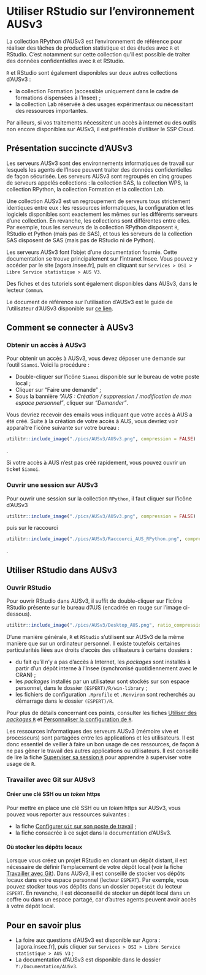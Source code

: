 # Utiliser RStudio sur l'environnement AUSv3 {#AUSv3}

::: recommandation
La collection RPython d'AUSv3 est l'environnement de référence pour réaliser des tâches de production statistique et des études avec `R` et RStudio. C'est notamment sur cette collection qu'il est possible de traiter des données confidentielles avec `R` et RStudio.

`R` et RStudio sont également disponibles sur deux autres collections d'AUSv3 :

- la collection Formation (accessible uniquement dans le cadre de formations dispensées à l'Insee) ;
- la collection Lab réservée à des usages expérimentaux ou nécessitant des ressources importantes.

Par ailleurs, si vos traitements nécessitent un accès à internet ou des outils non encore disponibles sur AUSv3, il est préférable d'utiliser le SSP Cloud.
:::

## Présentation succincte d'AUSv3

Les serveurs AUSv3 sont des environnements informatiques de travail sur lesquels les agents de l'Insee peuvent traiter des données confidentielles de façon sécurisée. Les serveurs AUSv3 sont regroupés en cinq groupes de serveurs appelés collections : la collection SAS, la collection WPS, la collection RPython, la collection Formation et la collection Lab.

Une collection AUSv3 est un regroupement de serveurs tous strictement identiques entre eux : les ressources informatiques, la configuration et les logiciels disponibles sont exactement les mêmes sur les différents serveurs d'une collection. En revanche, les collections sont différentes entre elles. Par exemple, tous les serveurs de la collection RPython disposent `R`, RStudio et Python (mais pas de SAS), et tous les serveurs de la collection SAS disposent de SAS (mais pas de RStudio ni de Python).

::: specificite

Les serveurs AUSv3 font l'objet d'une documentation fournie. Cette documentation se trouve principalement sur l'intranet Insee. Vous pouvez y accéder par le site [agora.insee.fr], puis en cliquant sur `Services > DSI > Libre Service statistique > AUS V3`.

Des fiches et des tutoriels sont également disponibles dans AUSv3, dans le lecteur `Commun`.
:::


::: conseil
Le document de référence sur l'utilisation d'AUSv3 est le guide de l'utilisateur d'AUSv3 disponible sur [ce lien](https://www.agora.insee.fr/cms/sites/sgi/home/libre-service-statistique/aus-v3/reunions-dinformation-aus-v3.html).
:::


## Comment se connecter à AUSv3

### Obtenir un accès à AUSv3

Pour obtenir un accès à AUSv3, vous devez déposer une demande sur l'outil `Siamoi`. Voici la procédure :

- Double-cliquer sur l'icône `Siamoi` disponible sur le bureau de votre poste local ;
- Cliquer sur "Faire une demande" ;
- Sous la bannière *"AUS : Création / suppression / modification de mon espace personnel"*, cliquer sur *"Demander"*.

Vous devriez recevoir des emails vous indiquant que votre accès à AUS a été créé. Suite à la création de votre accès à AUS, vous devriez voir apparaître l'icône suivante sur votre bureau : 
```r
utilitr::include_image("./pics/AUSv3/AUSv3.png", compression = FALSE)
```
.

::: conseil
Si votre accès à AUS n'est pas créé rapidement, vous pouvez ouvrir un ticket `Siamoi`.
:::


### Ouvrir une session sur AUSv3

Pour ouvrir une session sur la collection `RPython`, il faut cliquer sur l'icône d'AUSv3
```r
utilitr::include_image("./pics/AUSv3/AUSv3.png", compression = FALSE)
```
puis sur le raccourci 
```r
utilitr::include_image("./pics/AUSv3/Raccourci_AUS_RPython.png", compression = FALSE)
```
.

## Utiliser RStudio dans AUSv3

### Ouvrir RStudio

Pour ouvrir RStudio dans AUSv3, il suffit de double-cliquer sur l'icône RStudio présente sur le bureau d'AUS (encadrée en rouge sur l'image ci-dessous).

```r
utilitr::include_image("./pics/AUSv3/Desktop_AUS.png", ratio_compression = 1)
```

D'une manière générale, `R` et `RStudio` s'utilisent sur AUSv3 de la même manière que sur un ordinateur personnel. Il existe toutefois certaines particularités liées aux droits d'accès des utilisateurs à certains dossiers :

- du fait qu'il n'y a pas d'accès à Internet, les _packages_ sont installés à partir d'un dépôt interne à l'Insee (synchronisé quotidiennement avec le CRAN) ;
- les _packages_ installés par un utilisateur sont stockés sur son espace personnel, dans le dossier `(ESPERT)/R/win-library` ;
- les fichiers de configuration `.Rprofile` et `.Renviron` sont recherchés au démarrage dans le dossier `(ESPERT)/R`.

Pour plus de détails concernant ces points, consulter les fiches [Utiliser des _packages_ `R`](#utiliser-packages) et [Personnaliser la configuration de `R`](#personnaliser).

::: conseil
Les ressources informatiques des serveurs AUSv3 (mémoire vive et processeurs) sont
partagées entre les applications et les utilisateurs. Il est donc essentiel de
veiller à faire un bon usage de ces ressources, de façon à ne pas gêner
le travail des autres applications ou utilisateurs. Il est conseillé de lire la fiche [Superviser sa session `R`](#superviser-ressources) pour apprendre à superviser votre usage de `R`.

:::

### Travailler avec Git sur AUSv3

#### Créer une clé SSH ou un _token_ https

Pour mettre en place une clé SSH ou un _token_ https sur AUSv3, vous pouvez vous reporter aux ressources suivantes :

- la fiche [Configurer `Git` sur son poste de travail](#git-config) ;
- la fiche consacrée à ce sujet dans la documentation d'AUSv3.

#### Où stocker les dépôts locaux

Lorsque vous créez un projet RStudio en clonant un dépôt distant, il est nécessaire de définir l'emplacement de votre dépôt local (voir la fiche [Travailler avec Git](#git)). Dans AUSv3, il est conseillé de stocker vos dépôts locaux dans votre espace personnel (lecteur `ESPERT`). Par exemple, vous pouvez stocker tous vos dépôts dans un dossier `DepotsGit` du lecteur `ESPERT`. En revanche, il est déconseillé de stocker un dépôt local dans un coffre ou dans un espace partagé, car d'autres agents peuvent avoir accès à votre dépôt local.

## Pour en savoir plus

- La foire aux questions d'AUSv3 est disponible sur Agora : [agora.insee.fr], puis cliquer sur `Services > DSI > Libre Service statistique > AUS V3` ;
- La documentation d'AUSv3 est disponible dans le dossier `Y:/Documentation/AUSv3`.
